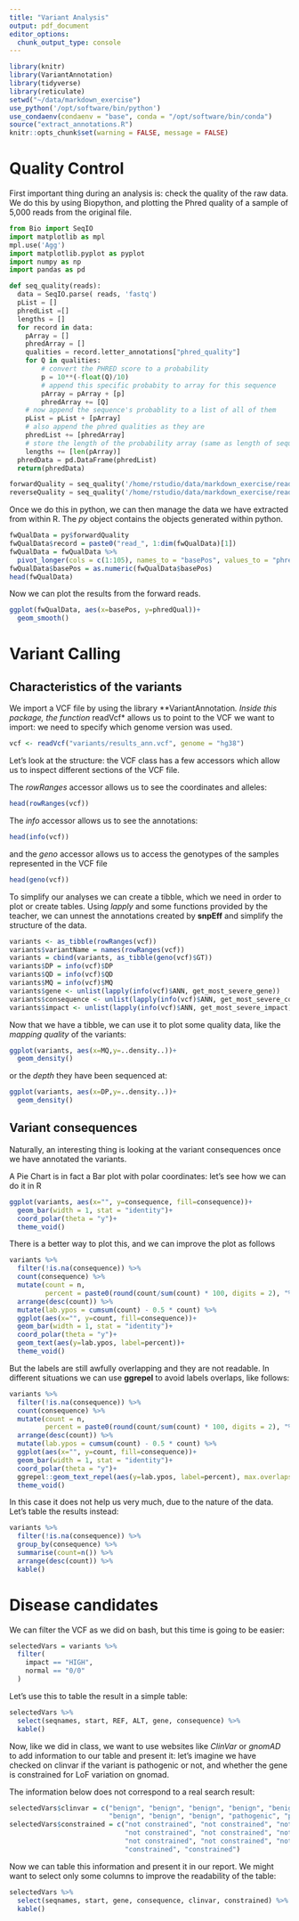 ```yaml
---
title: "Variant Analysis"
output: pdf_document
editor_options: 
  chunk_output_type: console
---
```



```r
library(knitr)
library(VariantAnnotation)
library(tidyverse)
library(reticulate)
setwd("~/data/markdown_exercise")
use_python('/opt/software/bin/python')
use_condaenv(condaenv = "base", conda = "/opt/software/bin/conda")
source("extract_annotations.R")
knitr::opts_chunk$set(warning = FALSE, message = FALSE)
```


# Quality Control

First important thing during an analysis is: check the quality of the raw data.
We do this by using Biopython, and plotting the Phred quality of a sample of 5,000 reads from the original file.

```python
from Bio import SeqIO
import matplotlib as mpl
mpl.use('Agg')
import matplotlib.pyplot as pyplot
import numpy as np
import pandas as pd

def seq_quality(reads):
  data = SeqIO.parse( reads, 'fastq')
  pList = []
  phredList =[]
  lengths = []
  for record in data:
    pArray = []
    phredArray = []
    qualities = record.letter_annotations["phred_quality"]
    for Q in qualities:
        # convert the PHRED score to a probability
        p = 10**(-float(Q)/10)
        # append this specific probabity to array for this sequence
        pArray = pArray + [p] 
        phredArray += [Q]
    # now append the sequence's probablity to a list of all of them    
    pList = pList + [pArray]
    # also append the phred qualities as they are
    phredList += [phredArray]
    # store the length of the probability array (same as length of sequence)
    lengths += [len(pArray)]
  phredData = pd.DataFrame(phredList)
  return(phredData)

forwardQuality = seq_quality('/home/rstudio/data/markdown_exercise/reads/normal_sample_1.fq')
reverseQuality = seq_quality('/home/rstudio/data/markdown_exercise/reads/normal_sample_2.fq')
```


Once we do this in python, we can then manage the data we have extracted from within R. 
The *py* object contains the objects generated within python.

```r
fwQualData = py$forwardQuality
fwQualData$record = paste0("read_", 1:dim(fwQualData)[1])
fwQualData = fwQualData %>%
  pivot_longer(cols = c(1:105), names_to = "basePos", values_to = "phredQual")
fwQualData$basePos = as.numeric(fwQualData$basePos)
head(fwQualData)
```

Now we can plot the results from the forward reads.

```r
ggplot(fwQualData, aes(x=basePos, y=phredQual))+
  geom_smooth()
```


# Variant Calling

## Characteristics of the variants

We import a VCF file by using the library **VariantAnnotation*.
Inside this package, the function *readVcf* allows us to point to the VCF we want to import: we need to specify which genome version was used.

```r
vcf <- readVcf("variants/results_ann.vcf", genome = "hg38")
```


Let's look at the structure: the VCF class has a few accessors which allow us to inspect different sections of the VCF file.

The *rowRanges* accessor allows us to see the coordinates and alleles:

```r
head(rowRanges(vcf))
```

The *info* accessor allows us to see the annotations:

```r
head(info(vcf))
```

and the *geno* accessor allows us to access the genotypes of the samples represented in the VCF file

```r
head(geno(vcf))
```


To simplify our analyses we can create a tibble, which we need in order to plot or create tables.
Using *lapply* and some functions provided by the teacher, we can unnest the annotations created by **snpEff** and simplify the structure of the data.


```r
variants <- as_tibble(rowRanges(vcf))
variants$variantName = names(rowRanges(vcf))
variants = cbind(variants, as_tibble(geno(vcf)$GT))
variants$DP = info(vcf)$DP
variants$QD = info(vcf)$QD
variants$MQ = info(vcf)$MQ
variants$gene <- unlist(lapply(info(vcf)$ANN, get_most_severe_gene))
variants$consequence <- unlist(lapply(info(vcf)$ANN, get_most_severe_consequence))
variants$impact <- unlist(lapply(info(vcf)$ANN, get_most_severe_impact))
```



Now that we have a tibble, we can use it to plot some quality data, like the *mapping quality* of the variants:

```r
ggplot(variants, aes(x=MQ,y=..density..))+
  geom_density()
```


or the *depth* they have been sequenced at:

```r
ggplot(variants, aes(x=DP,y=..density..))+
  geom_density()
```


## Variant consequences

Naturally, an interesting thing is looking at the variant consequences once we have annotated the variants.

A Pie Chart is in fact a Bar plot with polar coordinates: let's see how we can do it in R


```r
ggplot(variants, aes(x="", y=consequence, fill=consequence))+
  geom_bar(width = 1, stat = "identity")+
  coord_polar(theta = "y")+
  theme_void()
```

There is a better way to plot this, and we can improve the plot as follows

```r
variants %>%
  filter(!is.na(consequence)) %>%
  count(consequence) %>%
  mutate(count = n,
         percent = paste0(round(count/sum(count) * 100, digits = 2), "%"))%>%
  arrange(desc(count)) %>%
  mutate(lab.ypos = cumsum(count) - 0.5 * count) %>%
  ggplot(aes(x="", y=count, fill=consequence))+
  geom_bar(width = 1, stat = "identity")+
  coord_polar(theta = "y")+
  geom_text(aes(y=lab.ypos, label=percent))+
  theme_void()
```

But the labels are still awfully overlapping and they are not readable.
In different situations we can use **ggrepel** to avoid labels overlaps, like follows:


```r
variants %>%
  filter(!is.na(consequence)) %>%
  count(consequence) %>%
  mutate(count = n,
         percent = paste0(round(count/sum(count) * 100, digits = 2), "%"))%>%
  arrange(desc(count)) %>%
  mutate(lab.ypos = cumsum(count) - 0.5 * count) %>%
  ggplot(aes(x="", y=count, fill=consequence))+
  geom_bar(width = 1, stat = "identity")+
  coord_polar(theta = "y")+
  ggrepel::geom_text_repel(aes(y=lab.ypos, label=percent), max.overlaps = Inf)+
  theme_void()
```


In this case it does not help us very much, due to the nature of the data.
Let's table the results instead:


```r
variants %>%
  filter(!is.na(consequence)) %>%
  group_by(consequence) %>%
  summarise(count=n()) %>%
  arrange(desc(count)) %>%
  kable()
```


# Disease candidates

We can filter the VCF as we did on bash, but this time is going to be easier:


```r
selectedVars = variants %>%
  filter(
    impact == "HIGH",
    normal == "0/0"
  )
```


Let's use this to table the result in a simple table:

```r
selectedVars %>%
  select(seqnames, start, REF, ALT, gene, consequence) %>%
  kable()
```


Now, like we did in class, we want to use websites like *ClinVar* or *gnomAD* to add information to our table and present it: let's imagine we have checked on clinvar if the variant is pathogenic or not, and whether the gene is constrained for LoF variation on gnomad.

The information below does not correspond to a real search result:

```r
selectedVars$clinvar = c("benign", "benign", "benign", "benign", "benign", "benign", 
                         "benign", "benign", "benign", "pathogenic", "pathogenic")
selectedVars$constrained = c("not constrained", "not constrained", "not constrained", 
                             "not constrained", "not constrained", "not constrained", 
                             "not constrained", "not constrained", "not constrained", 
                             "constrained", "constrained")
```


Now we can table this information and present it in our report.
We might want to select only some columns to improve the readability of the table:

```r
selectedVars %>%
  select(seqnames, start, gene, consequence, clinvar, constrained) %>%
  kable()
```

